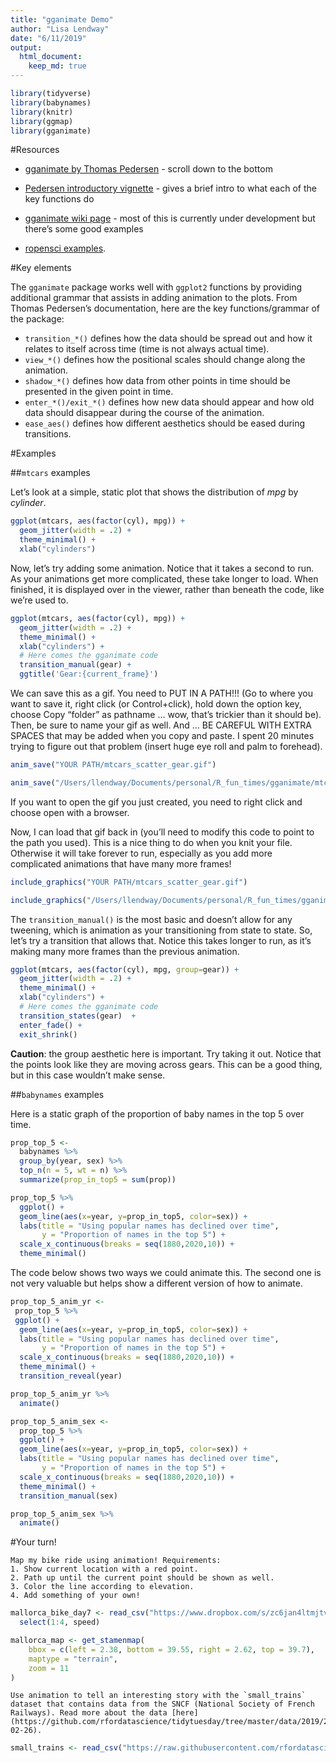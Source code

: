 ```yaml
---
title: "gganimate Demo"
author: "Lisa Lendway"
date: "6/11/2019"
output: 
  html_document:
    keep_md: true
---
```


```r
library(tidyverse)
library(babynames)
library(knitr)
library(ggmap)
library(gganimate)
```


#Resources 

* [gganimate by Thomas Pedersen](https://github.com/thomasp85/gganimate) - scroll down to the bottom 
* [Pedersen introductory vignette](https://cran.r-project.org/web/packages/gganimate/vignettes/gganimate.html) - gives a brief intro to what each of the key functions do
* [gganimate wiki page](https://github.com/thomasp85/gganimate/wiki) - most of this is currently under development but there's some good examples

* [ropensci examples](https://github.com/ropenscilabs/learngganimate).


#Key elements

The `gganimate` package works well with `ggplot2` functions by providing additional grammar that assists in adding animation to the plots. From Thomas Pedersen's documentation, here are the key functions/grammar of the package:

* `transition_*()` defines how the data should be spread out and how it relates to itself across time (time is not always actual time).
* `view_*()` defines how the positional scales should change along the animation.
* `shadow_*()` defines how data from other points in time should be presented in the given point in time.
* `enter_*()/exit_*()` defines how new data should appear and how old data should disappear during the course of the animation.
* `ease_aes()` defines how different aesthetics should be eased during transitions.

#Examples

##`mtcars` examples

Let's look at a simple, static plot that shows the distribution of *mpg* by *cylinder*.

```r
ggplot(mtcars, aes(factor(cyl), mpg)) + 
  geom_jitter(width = .2) +
  theme_minimal() +
  xlab("cylinders")
```

Now, let's try adding some animation. Notice that it takes a second to run. As your animations get more complicated, these take longer to load. When finished, it is displayed over in the viewer, rather than beneath the code, like we're used to. 

```r
ggplot(mtcars, aes(factor(cyl), mpg)) + 
  geom_jitter(width = .2) +
  theme_minimal() +
  xlab("cylinders") +
  # Here comes the gganimate code
  transition_manual(gear) +
  ggtitle('Gear:{current_frame}')
```

We can save this as a gif. You need to PUT IN A PATH!!! (Go to where you want to save it, right click (or Control+click), hold down the option key, choose Copy "folder" as pathname ... wow, that's trickier than it should be). Then, be sure to name your gif as well. And ... BE CAREFUL WITH EXTRA SPACES that may be added when you copy and paste. I spent 20 minutes trying to figure out that problem (insert huge eye roll and palm to forehead).

```r
anim_save("YOUR PATH/mtcars_scatter_gear.gif")
```

```r
anim_save("/Users/llendway/Documents/personal/R_fun_times/gganimate/mtcars_scatter_gear.gif")
```

If you want to open the gif you just created, you need to right click and choose open with a browser. 

Now, I can load that gif back in (you'll need to modify this code to point to the path you used). This is a nice thing to do when you knit your file. Otherwise it will take forever to run, especially as you add more complicated animations that have many more frames!

```r
include_graphics("YOUR PATH/mtcars_scatter_gear.gif")
```

```r
include_graphics("/Users/llendway/Documents/personal/R_fun_times/gganimate/mtcars_scatter_gear.gif")
```


The `transition_manual()` is the most basic and doesn't allow for any tweening, which is animation as your transitioning from state to state. So, let's try a transition that allows that. Notice this takes longer to run, as it's making many more frames than the previous animation.

```r
ggplot(mtcars, aes(factor(cyl), mpg, group=gear)) + 
  geom_jitter(width = .2) +
  theme_minimal() +
  xlab("cylinders") +
  # Here comes the gganimate code
  transition_states(gear)  +
  enter_fade() + 
  exit_shrink() 
```
**Caution**: the group aesthetic here is important. Try taking it out. Notice that the points look like they are moving across gears. This can be a good thing, but in this case wouldn't make sense.





##`babynames` examples

Here is a static graph of the proportion of baby names in the top 5 over time.

```r
prop_top_5 <- 
  babynames %>% 
  group_by(year, sex) %>% 
  top_n(n = 5, wt = n) %>% 
  summarize(prop_in_top5 = sum(prop))

prop_top_5 %>% 
  ggplot() +
  geom_line(aes(x=year, y=prop_in_top5, color=sex)) +
  labs(title = "Using popular names has declined over time",
       y = "Proportion of names in the top 5") +
  scale_x_continuous(breaks = seq(1880,2020,10)) +
  theme_minimal()
```


The code below shows two ways we could animate this. The second one is not very valuable but helps show a different version of how to animate.

```r
prop_top_5_anim_yr <- 
 prop_top_5 %>% 
 ggplot() +
  geom_line(aes(x=year, y=prop_in_top5, color=sex)) +
  labs(title = "Using popular names has declined over time",
       y = "Proportion of names in the top 5") +
  scale_x_continuous(breaks = seq(1880,2020,10)) +
  theme_minimal() +
  transition_reveal(year)

prop_top_5_anim_yr %>% 
  animate()
```

```r
prop_top_5_anim_sex <-
  prop_top_5 %>% 
  ggplot() +
  geom_line(aes(x=year, y=prop_in_top5, color=sex)) +
  labs(title = "Using popular names has declined over time",
       y = "Proportion of names in the top 5") +
  scale_x_continuous(breaks = seq(1880,2020,10)) +
  theme_minimal() +
  transition_manual(sex)

prop_top_5_anim_sex %>% 
  animate()
```




#Your turn!

```exercise
Map my bike ride using animation! Requirements:
1. Show current location with a red point. 
2. Path up until the current point should be shown as well.
3. Color the line according to elevation.
4. Add something of your own!
```

```r
mallorca_bike_day7 <- read_csv("https://www.dropbox.com/s/zc6jan4ltmjtvy0/mallorca_bike_day7.csv?dl=1") %>% 
  select(1:4, speed)
```

```r
mallorca_map <- get_stamenmap(
    bbox = c(left = 2.38, bottom = 39.55, right = 2.62, top = 39.7), 
    maptype = "terrain",
    zoom = 11
)
```

```exercise
Use animation to tell an interesting story with the `small_trains` dataset that contains data from the SNCF (National Society of French Railways). Read more about the data [here](https://github.com/rfordatascience/tidytuesday/tree/master/data/2019/2019-02-26).
```

```r
small_trains <- read_csv("https://raw.githubusercontent.com/rfordatascience/tidytuesday/master/data/2019/2019-02-26/small_trains.csv") 
```
